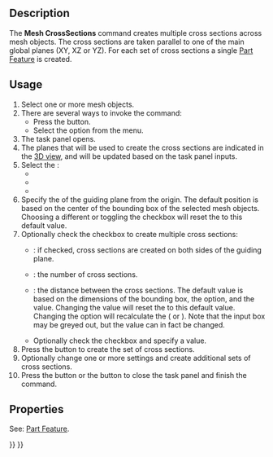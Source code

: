 <languages/>

{{Docnav
|[[Mesh_SectionByPlane|SectionByPlane]]
|[[Mesh_Merge|Merge]]
|[[Mesh_Workbench|Mesh]]
|IconL=Mesh_SectionByPlane.svg
|IconR=Mesh_Merge.svg
|IconC=Workbench_Mesh.svg
}}

{{GuiCommand
|Name=Mesh CrossSections
|MenuLocation=Meshes → Cutting → Cross-sections...
|Workbenches=[[Mesh_Workbench|Mesh]]
|Version=0.19
|SeeAlso=[[Mesh_SectionByPlane|Mesh SectionByPlane]]
}}

==Description==

The '''Mesh CrossSections''' command creates multiple cross sections across mesh objects. The cross sections are taken parallel to one of the main global planes (XY, XZ or YZ). For each set of cross sections a single [[Part_Feature|Part Feature]] is created.

==Usage==

# Select one or more mesh objects.
# There are several ways to invoke the command:
#* Press the {{Button|[[Image:Mesh_CrossSections.svg|16px]] [[Mesh_CrossSections|Cross-sections...]]}} button.
#* Select the {{MenuCommand|Meshes → Cutting → [[Image:Mesh_CrossSections.svg|16px]] Cross-sections...}} option from the menu.
# The {{MenuCommand|Cross sections}} task panel opens.
# The planes that will be used to create the cross sections are indicated in the [[3D_view|3D view]], and will be updated based on the task panel inputs.
# Select the {{MenuCommand|Guiding plane}}:
#* {{MenuCommand|XY}}
#* {{MenuCommand|XZ}}
#* {{MenuCommand|YZ}}
# Specify the {{MenuCommand|Position}} of the guiding plane from the origin. The default position is based on the center of the bounding box of the selected mesh objects. Choosing a different {{MenuCommand|Guiding plane}} or toggling the {{MenuCommand|Sections}} checkbox will reset the {{MenuCommand|Positon}} to this default value.
# Optionally check the {{MenuCommand|Sections}} checkbox to create multiple cross sections:
#* {{MenuCommand|On both sides}}: if checked, cross sections are created on both sides of the guiding plane.
#* {{MenuCommand|Count}}: the number of cross sections.
#* {{MenuCommand|Distance}}: the distance between the cross sections. The default value is based on the dimensions of the bounding box, the {{MenuCommand|On both sides}} option, and the {{MenuCommand|Count}} value. Changing the {{MenuCommand|Count}} value will reset the {{MenuCommand|Distance}} to this default value. Changing the {{MenuCommand|On both sides}} option will recalculate the {{MenuCommand|Distance}} ({{value|*2.0}} or {{value|*0.5}}). Note that the input box may be greyed out, but the value can in fact be changed.
#* Optionally check the {{MenuCommand|Connect edges if distance is less than}} checkbox and specify a value.
# Press the {{button|Apply}} button to create the set of cross sections.
# Optionally change one or more settings and create additional sets of cross sections.
# Press the {{button|OK}} button or the {{button|Cancel}} button to close the task panel and finish the command.

==Properties==

See: [[Part_Feature|Part Feature]].


{{Docnav
|[[Mesh_SectionByPlane|SectionByPlane]]
|[[Mesh_Merge|Merge]]
|[[Mesh_Workbench|Mesh]]
|IconL=Mesh_SectionByPlane.svg
|IconR=Mesh_Merge.svg
|IconC=Workbench_Mesh.svg
}}

{{Mesh Tools navi{{#translation:}}}}
{{Userdocnavi{{#translation:}}}}